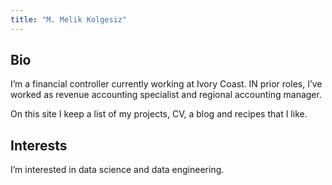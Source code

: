 ```yaml
---
title: "M. Melik Kolgesiz"
---
```


## Bio

I'm a financial controller currently working at Ivory Coast. IN prior roles, I've worked as revenue accounting specialist and regional accounting manager.

On this site I keep a list of my projects, CV, a blog and recipes that I like. 

## Interests

I'm interested in data science and data engineering.


